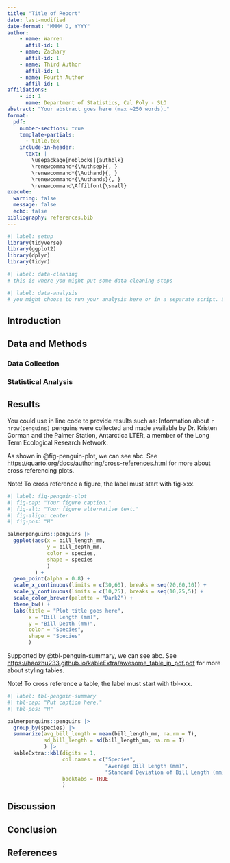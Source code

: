 ---
title: "Title of Report"
date: last-modified
date-format: "MMMM D, YYYY"
author: 
    - name: Warren
      affil-id: 1
    - name: Zachary
      affil-id: 1
    - name: Third Author
      affil-id: 1
    - name: Fourth Author
      affil-id: 1
affiliations:
    - id: 1
      name: Department of Statistics, Cal Poly - SLO
abstract: "Your abstract goes here (max ~250 words)."
format: 
  pdf:
    number-sections: true
    template-partials: 
      - title.tex
    include-in-header:
      text: |
        \usepackage[noblocks]{authblk}
        \renewcommand*{\Authsep}{, }
        \renewcommand*{\Authand}{, }
        \renewcommand*{\Authands}{, }
        \renewcommand\Affilfont{\small}
execute: 
  warning: false
  message: false
  echo: false
bibliography: references.bib
---

```{r}
#| label: setup
library(tidyverse)
library(ggplot2)
library(dplyr)
library(tidyr)
```

```{r}
#| label: data-cleaning
# this is where you might put some data cleaning steps
```

```{r}
#| label: data-analysis
# you might choose to run your analysis here or in a separate script. Save your output for later.
```

## Introduction {#intro}



## Data and Methods

### Data Collection

### Statistical Analysis

## Results {#results}

You could use in line code to provide results such as: Information about `r nrow(penguins)` penguins were collected and made available by Dr. Kristen Gorman and the Palmer Station, Antarctica LTER, a member of the Long Term Ecological Research Network.

As shown in @fig-penguin-plot, we can see abc. See <https://quarto.org/docs/authoring/cross-references.html> for more about cross referencing plots.

Note! To cross reference a figure, the label must start with fig-xxx.

```{r}
#| label: fig-penguin-plot
#| fig-cap: "Your figure caption."
#| fig-alt: "Your figure alternative text."
#| fig-align: center
#| fig-pos: "H"

palmerpenguins::penguins |> 
  ggplot(aes(x = bill_length_mm,
             y = bill_depth_mm,
             color = species,
             shape = species
             )
         ) +
  geom_point(alpha = 0.8) +
  scale_x_continuous(limits = c(30,60), breaks = seq(20,60,10)) +
  scale_y_continuous(limits = c(10,25), breaks = seq(10,25,5)) +
  scale_color_brewer(palette = "Dark2") +
  theme_bw() +
  labs(title = "Plot title goes here",
       x = "Bill Length (mm)",
       y = "Bill Depth (mm)",
       color = "Species",
       shape = "Species"
       )
```
Supported by @tbl-penguin-summary, we can see abc. See <https://haozhu233.github.io/kableExtra/awesome_table_in_pdf.pdf> for more about styling tables.

Note! To cross reference a table, the label must start with tbl-xxx.

```{r}
#| label: tbl-penguin-summary
#| tbl-cap: "Put caption here."
#| tbl-pos: "H"

palmerpenguins::penguins |> 
  group_by(species) |> 
  summarize(avg_bill_length = mean(bill_length_mm, na.rm = T),
            sd_bill_length = sd(bill_length_mm, na.rm = T)
            ) |> 
  kableExtra::kbl(digits = 1,
                  col.names = c("Species", 
                                "Average Bill Length (mm)",
                                "Standard Deviation of Bill Length (mm)"),
                  booktabs = TRUE
                  )
```

## Discussion {#discussion}
 
## Conclusion {#conclusion}

## References {.unnumbered}
